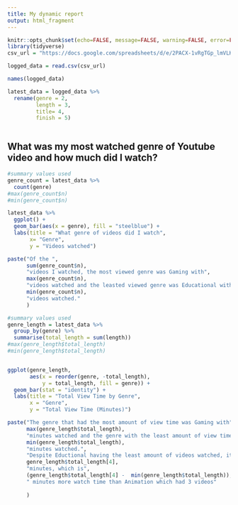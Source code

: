 ---
title: My dynamic report
output: html_fragment
---

```{r setup, include=FALSE}
knitr::opts_chunk$set(echo=FALSE, message=FALSE, warning=FALSE, error=FALSE)
library(tidyverse)
csv_url = "https://docs.google.com/spreadsheets/d/e/2PACX-1vRgTGp_lmVLKWwx--y2ZnzLnwciqDjc7kHYKtcshsv29iUe90jVXAJg2Rxw74PLeRDzQlGP-aQNkUcO/pub?output=csv"

logged_data = read.csv(csv_url)

names(logged_data)

latest_data = logged_data %>%
  rename(genre = 2,
         length = 3,
         title= 4,
         finish = 5)
```

```{css}

```

## What was my most watched genre of Youtube video and how much did I watch?

```{r}
#summary values used
genre_count = latest_data %>%
  count(genre)
#max(genre_count$n)
#min(genre_count$n)

latest_data %>%
  ggplot() +
  geom_bar(aes(x = genre), fill = "steelblue") +
  labs(title = "What genre of videos did I watch",
       x= "Genre",
       y = "Videos watched")

paste("Of the ",
      sum(genre_count$n),
      "videos I watched, the most viewed genre was Gaming with",
      max(genre_count$n),
      "videos watched and the leasted viewed genre was Educational with",
      min(genre_count$n),
      "videos watched."
      )
```

```{r}
#summary values used
genre_length = latest_data %>%
  group_by(genre) %>%
  summarise(total_length = sum(length))
#max(genre_length$total_length)
#min(genre_length$total_length)


ggplot(genre_length, 
       aes(x = reorder(genre, -total_length), 
           y = total_length, fill = genre)) +
  geom_bar(stat = "identity") +
  labs(title = "Total View Time by Genre", 
       x = "Genre", 
       y = "Total View Time (Minutes)") 

paste("The genre that had the most amount of view time was Gaming with",
      max(genre_length$total_length),
      "minutes watched and the genre with the least amount of view time was Animation with",
      min(genre_length$total_length),
      "minutes watched.", 
      "Despite Eductional having the least amount of videos watched, it has the second least amount of view time with",
      genre_length$total_length[4],
      "minutes, which is",
      (genre_length$total_length[4] -  min(genre_length$total_length)),
      " minutes more watch time than Animation which had 3 videos"
      
      )

```
